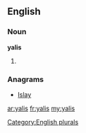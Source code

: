 ==English==

===Noun===
'''yalis'''

# {{plural of|[[yali]]}}

===Anagrams===
* [[Islay#English|Islay]]

[[Category:English plurals]]

[[ar:yalis]]
[[fr:yalis]]
[[my:yalis]]